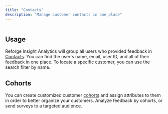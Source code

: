 ```yaml
---
title: "Contacts"
description: "Manage customer contacts in one place"
---
```


<Frame>
  <img
    src="/contacts.gif"
    style={{ width:"100%" }}
    alt=""
    title=""
  />
</Frame>

## Usage

Reforge Insight Analytics will group all users who provided feedback in [Contacts](https://insights.reforge.com/w/default/feedback/contacts). You can find the user's name, email, user ID, and all of their feedback in one place. To locate a specific customer, you can use the search filter by name.

## Cohorts

You can create customized customer [cohorts](https://insights.reforge.com/w/default/feedback/contacts) and assign attributes to them in order to better organize your customers. Analyze feedback by cohorts, or send surveys to a targeted audience.

<Frame>
  <img
    src="/cohort.png"
    style={{ width:"100%" }}
    alt=""
    title=""
  />
</Frame>